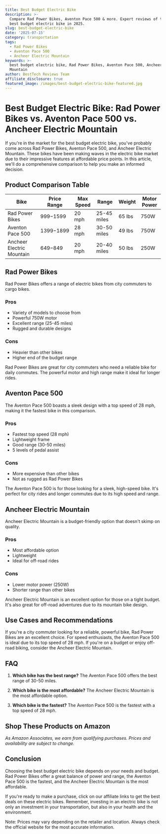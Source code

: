 ```yaml
---
title: Best Budget Electric Bike
description: >-
  Compare Rad Power Bikes, Aventon Pace 500 & more. Expert reviews of the best
  best budget electric bike in 2025.
slug: best-budget-electric-bike
date: '2025-07-15'
category: transportation
tags:
  - Rad Power Bikes
  - Aventon Pace 500
  - Ancheer Electric Mountain
keywords: >-
  best budget electric bike, Rad Power Bikes, Aventon Pace 500, Ancheer Electric
  Mountain
author: BestTech Reviews Team
affiliate_disclosure: true
featured_image: /images/best-budget-electric-bike-featured.jpg
---
```


# Best Budget Electric Bike: <ProductLink productName="Rad Power Bikes">Rad Power Bikes</ProductLink> vs. Aventon Pace 500 vs. Ancheer Electric Mountain 

If you're in the market for the best budget electric bike, you've probably come across <ProductLink productName="Rad Power Bikes">Rad Power Bikes</ProductLink>, Aventon Pace 500, and Ancheer Electric Mountain. These bikes have been making waves in the electric bike market due to their impressive features at affordable price points. In this article, we'll do a comprehensive comparison to help you make an informed decision.

## Product Comparison Table

| Bike | Price Range | Max Speed | Range | Weight | Motor Power |
|---|---|---|---|---|---|
| <ProductLink productName="Rad Power Bikes">Rad Power Bikes</ProductLink> | $999-$1599 | 20 mph | 25-45 miles | 65 lbs | 750W |
| Aventon Pace 500 | $1399-$1899 | 28 mph | 30-50 miles | 49 lbs | 750W |
| Ancheer Electric Mountain | $649-$849 | 20 mph | 20-40 miles | 50 lbs | 250W |

## <ProductLink productName="Rad Power Bikes">Rad Power Bikes</ProductLink>

<ProductLink productName="Rad Power Bikes">Rad Power Bikes</ProductLink> offers a range of electric bikes from city commuters to cargo bikes. 

### Pros
- Variety of models to choose from
- Powerful 750W motor
- Excellent range (25-45 miles)
- Rugged and durable designs

### Cons
- Heavier than other bikes
- Higher end of the budget range

<ProductLink productName="Rad Power Bikes">Rad Power Bikes</ProductLink> are great for city commuters who need a reliable bike for daily commutes. The powerful motor and high range make it ideal for longer rides.

## <ProductLink productName="Aventon Pace 500">Aventon Pace 500</ProductLink>

The <ProductLink productName="Aventon Pace 500">Aventon Pace 500</ProductLink> boasts a sleek design with a top speed of 28 mph, making it the fastest bike in this comparison.

### Pros
- Fastest top speed (28 mph)
- Lightweight frame
- Good range (30-50 miles)
- 5 levels of pedal assist

### Cons
- More expensive than other bikes
- Not as rugged as <ProductLink productName="Rad Power Bikes">Rad Power Bikes</ProductLink>

The Aventon Pace 500 is for those looking for a sleek, high-speed bike. It's perfect for city rides and longer commutes due to its high speed and range.

## <ProductLink productName="Ancheer Electric Mountain">Ancheer Electric Mountain</ProductLink>

<ProductLink productName="Ancheer Electric Mountain">Ancheer Electric Mountain</ProductLink> is a budget-friendly option that doesn't skimp on quality. 

### Pros
- Most affordable option
- Lightweight
- Ideal for off-road rides

### Cons
- Lower motor power (250W)
- Shorter range than other bikes

<ProductLink productName="Ancheer Electric Mountain">Ancheer Electric Mountain</ProductLink> is an excellent option for those on a tight budget. It's also great for off-road adventures due to its mountain bike design.

## Use Cases and Recommendations

If you're a city commuter looking for a reliable, powerful bike, <ProductLink productName="Rad Power Bikes">Rad Power Bikes</ProductLink> are an excellent choice. For speed enthusiasts, the Aventon Pace 500 is ideal due to its top speed of 28 mph. If you're on a budget or enjoy off-road biking, consider the Ancheer Electric Mountain.

## FAQ

1. **Which bike has the best range?** 
   The Aventon Pace 500 offers the best range of 30-50 miles.

2. **Which bike is the most affordable?** 
   The Ancheer Electric Mountain is the most affordable option.

3. **Which bike is the fastest?** 
   The Aventon Pace 500 is the fastest with a top speed of 28 mph.


## Shop These Products on Amazon

<div style={{display: "flex", gap: "1rem", flexWrap: "wrap", margin: "2rem 0"}}>
  <AmazonButton productName="Rad Power Bikes" />
  <AmazonButton productName="Aventon Pace 500" />
  <AmazonButton productName="Ancheer Electric Mountain" />
</div>

*As Amazon Associates, we earn from qualifying purchases. Prices and availability are subject to change.*

## Conclusion

Choosing the best budget electric bike depends on your needs and budget. <ProductLink productName="Rad Power Bikes">Rad Power Bikes</ProductLink> offer a great balance of power and range, the Aventon Pace 500 is the fastest, and the Ancheer Electric Mountain is the most affordable. 

If you're ready to make a purchase, click on our affiliate links to get the best deals on these electric bikes. Remember, investing in an electric bike is not only an investment in your transportation, but also in your health and the environment.

Note: Prices may vary depending on the retailer and location. Always check the official website for the most accurate information.
